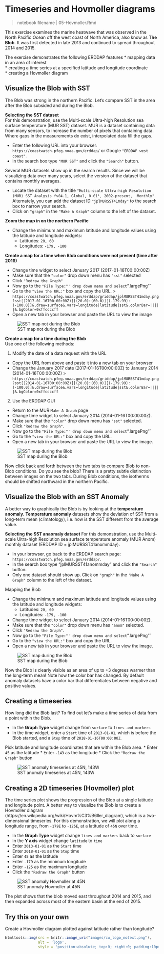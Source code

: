 # Timeseries and Hovmoller diagrams {#hovmoller} 
>notebook filename | 05-Hovmoller.Rmd  

This exercise examines the marine heatwave that was observed in the North Pacific Ocean off the west coast of North America, also know as __The Blob__. It was first detected in late 2013 and continued to spread throughout 2014 and 2015.   

The exercise demonstrates the following ERDDAP features 
* mapping data in an area of interest   
* creating a time series at a specified latitude and longitude coordinate  
* creating a Hovmoller diagram   

## Visualize the Blob with SST

The Blob was strong in the northern Pacific. Let's compare SST in the area after the Blob subsided and during the Blob.  

**Selecting the SST dataset**  
For this demonstration, use the Multi-scale Ultra-high Resolution sea surface temperature (MUR SST) dataset. MUR is a dataset containing data from many sensors, to increase the number of pixels that containing data. Where gaps in the measurements do exist, interpolated data fill the gaps.  

* Enter the following URL into your browser: `https://coastwatch.pfeg.noaa.gov/erddap/`  or Google `"ERDDAP west coast"`.  
* In the search box type `"MUR SST"` and click the `"Search"` button.  

Several MUR datasets show up in the search results. Since we will be visualizing data over many years, select the version of the dataset that contains monthly averages.  

* Locate the dataset with the title `"Multi-scale Ultra-high Resolution (MUR) SST Analysis fv04.1, Global, 0.01°, 2002-present, 
Monthly"`. Alternately, you can add the dataset ID `"jplMURSST41mday"` to the search box to narrow your search. 
* Click on `"graph"` in the `"Make A Graph"` column to the left of the dataset.  

**Zoom the map in on the northern Pacific**

* Change the minimum and maximum latitude and longitude values using the latitude and longitude widgets: 
    * Latitudes: `20, 60`
    * Longitudes: `-179, -100`  

**Create a map for a time when Blob conditions were not present (time after 2016)**     

* Change time widget to select January 2017 (2017-01-16T00:00:00Z)
* Make sure that the `"color"` drop down menu has `"sst"` selected
* Click `"Redraw the Graph"`  
* Now go to the `"File Type:"' drop down menu and select `".largePng"`
* Go to the `"view the URL:"` box and copy the URL. 
> `https://coastwatch.pfeg.noaa.gov/erddap/griddap/jplMURSST41mday.png?sst[(2017-01-16T00:00:00Z)][(20.0):(60.0)][(-179.99):(-100.0)]&.draw=surface&.vars=longitude|latitude|sst&.colorBar=|||||&.bgColor=0xffccccff`  
* Open a new tab in your browser and paste the URL to view the image

![SST map not during the Blob](images/no_blobsst.png)

**Create a map for a time during the Blob**   
Use one of the following methods:  

1. Modify the date of a data request with the URL  
* Copy the URL from above and paste it into a new tab on your browser
* Change the January 2017 date (2017-01-16T00:00:00Z) to January 2014 (2014-01-16T00:00:00Z)
> `https://coastwatch.pfeg.noaa.gov/erddap/griddap/jplMURSST41mday.png?sst[(2014-01-16T00:00:00Z)][(20.0):(60.0)][(-179.99):(-100.0)]&.draw=surface&.vars=longitude|latitude|sst&.colorBar=|||||&.bgColor=0xffccccff`  

2. Use the ERDDAP GUI 
* Return to the MUR `Make A Graph` page 
* Change time widget to select January 2014 (2014-01-16T00:00:00Z).
* Make sure that the `"color"` drop down menu has `"sst"` selected.
* Click `"Redraw the Graph"`.  
* Now go to the `"File Type:"' drop down menu and select `".largePng"`
* Go to the `"view the URL:"` box and copy the URL.
* Open a new tab in your browser and paste the URL to view the image.  

![SST map during the Blob](images/blobsst.png)

Now click back and forth between the two tabs to compare Blob to non-Blob conditions. Do you see the blob? There is a pretty subtle distinction between images on the two tabs. During Blob conditions, the isotherms should be shifted northward in the northern Pacific. 

## Visualize the Blob with an SST Anomaly  
A better way to graphically the Blob is by looking at the __temperature anomaly__. __Temperature anomaly__ datasets show the deviation of SST from a long-term mean (climatology), i.e. how is the SST different from the average value.   

**Selecting the SST anaomaly dataset**
For this demonstration, use the Multi-scale Ultra-high Resolution sea surface temperature anomaly (MUR Anom) monthly dataset (ERDDAP ID = jplMURSST41anommday).   

* In your browser, go back to the ERDDAP search page: `https://coastwatch.pfeg.noaa.gov/erddap/`. 
* In the search box type "jplMURSST41anommday" and click the `"Search"` button.
* Only one dataset should show up. Click on `"graph"` in the `"Make A Graph"` column to the left of the dataset. 

Mapping the Blob 

* Change the minimum and maximum latitude and longitude values using the latitude and longitude widgets: 
    * Latitudes: `20, 60`
    * Longitudes: `-179, -100`  
* Change time widget to select January 2014 (2014-01-16T00:00:00Z).
* Make sure that the `"color"` drop down menu has `"anom"` selected.
* Click `"Redraw the Graph"`.  
* Now go to the `"File Type:"' drop down menu and select `".largePng"`
* Go to the `"view the URL:"` box and copy the URL.
* Open a new tab in your browser and paste the URL to view the image.  

![SST map during the Blob](images/blobanom.png)

Now the Blob is clearly visible as an area of up to +3 degrees warmer than the long-term mean!  Note how the color bar has changed.  By default anomaly datasets have a color bar that differentiates between negative and positive values.

## Creating a timeseries 

How long did the Blob last? To find out let's make a time series of data from a point within the Blob. 

* In the __Graph Type__ widget change from `surface` to `lines and markers`   
* In the time widget, enter a `Start` time of `2013-01-01`, which is before the Blob started, and a `Stop` time of `2018-01-16T00:00:00Z`.  

Pick latitude and longitude coordinates that are within the Blob area. 
* Enter `45` as the latitude
* Enter `-143` as the longitude
* Click the `"Redraw the Graph"` button
    
![SST anomaly timeseries at 45N, 143W](images/blobtimeseries.png)    

## Creating a 2D timeseries (Hovmoller) plot 
The time series plot shows the progression of the Blob at a single latitude and longitude point. A better way to visualize the Blob is to create a Hovmoller diagram (https://en.wikipedia.org/wiki/Hovm%C3%B6ller_diagram), which is a two-dimensional timeseries. For this demonstration, we will plot along a longitude range, from `-179E` to `-125E`, at a latitude of `45N` over time.  

* In the __Graph Type__ widget change `lines and markers` back to `surface`
* In the __Y axis__ widget change `latitude` to `time`
* Enter `2013-01-01` as the `Start` time 
* Enter `2018-01-01` as the `Stop` time 
* Enter `45` as the latitude
* Enter `-179` as the minimum longitude
* Enter `-125` as the maximum longitude
* Click the `"Redraw the Graph"` button

![SST anomaly Hovmoller at 45N](images/blobhov.png)

The plot shows that the blob moved east throughout 2014 and 2015, and then expanded across most of the eastern basin at the end of 2015. 

## Try this on your own  
Create a Hovmoller diagram plotted against latitude rather than longitude?  

```r
htmltools::img(src = knitr::image_uri("images/cw_logo_notext.png"), 
               alt = 'logo', 
               style = 'position:absolute; top:0; right:0; padding:10px; width:100px')
```

